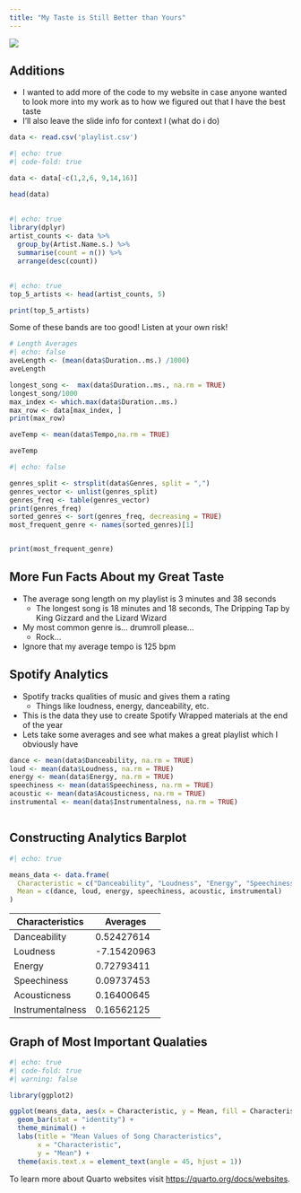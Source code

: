 ```yaml
---
title: "My Taste is Still Better than Yours"
---
```


![](images/clipboard-2151445987.png){fig-align='center'}

## Additions
-   I wanted to add more of the code to my website in case anyone wanted to look more into my work as to how we figured out that I have the best taste
-   I'll also leave the slide info for context I (what do i do)

```r
data <- read.csv('playlist.csv')

```



```r
#| echo: true
#| code-fold: true

data <- data[-c(1,2,6, 9,14,16)]

head(data)

```

##  {auto-animate="true"}

```r
#| echo: true
library(dplyr)
artist_counts <- data %>%
  group_by(Artist.Name.s.) %>%
  summarise(count = n()) %>%
  arrange(desc(count))
```

##  {auto-animate="true"}

```r
#| echo: true
top_5_artists <- head(artist_counts, 5)

print(top_5_artists)


```

::: callout-warning
Some of these bands are too good! Listen at your own risk!
:::

```r
# Length Averages
#| echo: false
aveLength <- (mean(data$Duration..ms.) /1000)
aveLength

longest_song <-  max(data$Duration..ms., na.rm = TRUE)
longest_song/1000
max_index <- which.max(data$Duration..ms.)
max_row <- data[max_index, ]
print(max_row)

aveTemp <- mean(data$Tempo,na.rm = TRUE)

aveTemp

```

```r

#| echo: false

genres_split <- strsplit(data$Genres, split = ",")
genres_vector <- unlist(genres_split)
genres_freq <- table(genres_vector)
print(genres_freq)
sorted_genres <- sort(genres_freq, decreasing = TRUE)
most_frequent_genre <- names(sorted_genres)[1]


print(most_frequent_genre)


```

## More Fun Facts About my Great Taste

::: incremental
-   The average song length on my playlist is 3 minutes and 38 seconds
    -   The longest song is 18 minutes and 18 seconds, The Dripping Tap by King Gizzard and the Lizard Wizard
-   My most common genre is... drumroll please...
    -   Rock...
-   Ignore that my average tempo is 125 bpm
:::

## Spotify Analytics

-   Spotify tracks qualities of music and gives them a rating
    -   Things like loudness, energy, danceability, etc.
-   This is the data they use to create Spotify Wrapped materials at the end of the year
-   Lets take some averages and see what makes a great playlist which I obviously have

```r
dance <- mean(data$Danceability, na.rm = TRUE)
loud <- mean(data$Loudness, na.rm = TRUE)
energy <- mean(data$Energy, na.rm = TRUE)
speechiness <- mean(data$Speechiness, na.rm = TRUE)
acoustic <- mean(data$Acousticness, na.rm = TRUE)
instrumental <- mean(data$Instrumentalness, na.rm = TRUE)



```

## Constructing Analytics Barplot

```r
#| echo: true

means_data <- data.frame(
  Characteristic = c("Danceability", "Loudness", "Energy", "Speechiness", "Acousticness", "Instrumentalness"),
  Mean = c(dance, loud, energy, speechiness, acoustic, instrumental)
)

```

| Characteristics  | Averages    |
|------------------|-------------|
| Danceability     | 0.52427614  |
| Loudness         | -7.15420963 |
| Energy           | 0.72793411  |
| Speechiness      | 0.09737453  |
| Acousticness     | 0.16400645  |
| Instrumentalness | 0.16562125  |

## Graph of Most Important Qualaties

```r
#| echo: true
#| code-fold: true
#| warning: false

library(ggplot2)

ggplot(means_data, aes(x = Characteristic, y = Mean, fill = Characteristic)) +
  geom_bar(stat = "identity") +
  theme_minimal() +
  labs(title = "Mean Values of Song Characteristics",
       x = "Characteristic",
       y = "Mean") +
  theme(axis.text.x = element_text(angle = 45, hjust = 1))

```

To learn more about Quarto websites visit <https://quarto.org/docs/websites>.
